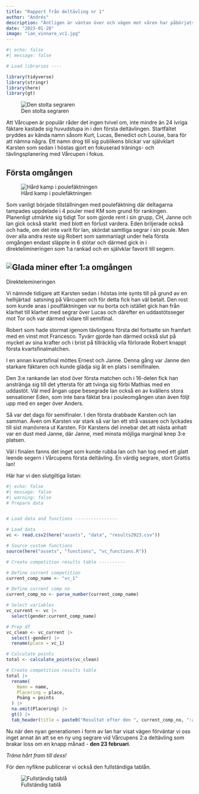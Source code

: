 ```yaml
---
title: "Rapport från deltävling nr 1"
author: "Andrés"
description: "Äntligen är väntan över och vägen mot våren har påbörjats - Vårcupen 2023 har startat! Och starten på det nya året kunde väl inte bli bättre än att den unga generationen i form av Ian roffade åt sig en överlägsen seger."
date: "2023-01-28"
image: "ian_vinnare_vc1.jpg"
---
```


```r
#| echo: false
#| message: false

# Load libraries ----

library(tidyverse)
library(stringr)
library(here)
library(gt)
```

![Den stolta segraren](ian_vinnare_vc1.jpg){fig-alt="bild på Ian"}

Att Vårcupen är populär råder det ingen tvivel om, inte mindre än 24 ivriga fäktare kastade sig huvudstupa in i den första deltävlingen. Startfältet pryddes av kända namn såsom Kurt, Lucas, Benedict och Louise, bara för att nämna några. Ett namn drog till sig publikens blickar var självklart Karsten som sedan i höstas gjort en fokuserad tränings- och tävlingsplanering med Vårcupen i fokus.

## Första omgången

![Hård kamp i poulefäktningen](first-round.jpg)

Som vanligt började tillställningen med poulefäktning där deltagarna tampades uppdelade i 4 pouler med KM som grund för rankingen. Planenligt utmärkte sig tidigt Tor som gjorde rent i sin grupp, CH, Janne och Ian gick också starkt  med blott en förlust vardera. Eden briljerade också och hade, om det inte varit för Ian, skördat samtliga segrar i sin poule. Men över alla andra reste sig Robert som sammanlagt under hela första omgången endast släppte in 6 stötar och därmed gick in i direktelimineringen som 1:a rankad och en självklar favorit till segern.

##  ![Glada miner efter 1:a omgången](on_the_bench.jpg)

Direktelemineringen

Vi nämnde tidigare att Karsten sedan i höstas inte synts till på grund av en helhjärtad  satsning på Vårcupen och för detta fick han väl betalt. Den rost som kunde anas i poulfäktningen var nu borta och istället gick han från klarhet till klarhet med segrar över Lucas och därefter en uddastötsseger mot Tor och var därmed vidare till semifinal.

Robert som hade stormat igenom tävlingens första del fortsatte sin framfart med en vinst mot Francesco. Tyvärr gjorde han därmed också slut på mycket av sina krafter och i brist på tillräcklig vila förlorade Robert knappt första kvartsfinalmatchen.

I en annan kvartsfinal möttes Ernest och Janne. Denna gång var Janne den starkare fäktaren och kunde glädja sig åt en plats i semifinalen.

Den 3:e rankande Ian stod över första matchen och i 16-delen fick han anstränga sig till det yttersta för att tvinga sig förbi Mathias med en uddastöt. Väl med ångan uppe besegrade Ian också en av kvällens stora sensationer Eden, som inte bara fäktat bra i pouleomgången utan även följt upp med en seger över Anders.

Så var det dags för semifinaler. I den första drabbade Karsten och Ian samman. Även om Karsten var stark så var Ian ett strå vassare och lyckades till sist manövrera ut Karsten. För Karstens del innebar det att nästa anhalt var en dust med Janne, där Janne, med minsta möjliga marginal knep 3:e platsen.

Väl i finalen fanns det inget som kunde rubba Ian och han tog med ett glatt leende segern i Vårcupens första deltävling. En värdig segrare, stort Grattis Ian!

Här har vi den slutgiltiga listan:

```r
#| echo: false
#| message: false
#| warning: false
# Prepare data


# Load data and functions ----------------

# Load data
vc <- read.csv2(here("assets", "data", "results2023.csv"))

# Source custom functions
source(here("assets", "functions", "vc_functions.R"))

# Create competition results table ----------

# Define current competition
current_comp_name <- "vc_1"

# Define current comp no
current_comp_no <- parse_number(current_comp_name)

# Select variables
vc_current <- vc |> 
  select(gender:current_comp_name)

# Prep df
vc_clean <- vc_current |> 
  select(-gender) |> 
  rename(place = vc_1)

# Calculate points
total <- calculate_points(vc_clean)

# Create competition results table
total |> 
  rename(
    Namn = name,
    Placering = place,
    Poäng = points
  ) |> 
  na.omit(Placering) |> 
  gt() |> 
  tab_header(title = paste0("Resultat efter den ", current_comp_no, ":a deltävlingen"))
```

Nu när den nyan generationen i form av Ian har visat vägen förväntar vi oss inget annat än att se en ny ung segrare vid Vårcupens 2:a deltävling som brakar loss om en knapp månad - **den 23 februari**.

*Träna hårt fram till dess!*

För den nyfikne publicerar vi också den fullständiga tablån.

![Fullständig tablå](t_32.jpg)

